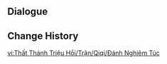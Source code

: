 {{Genius Invokation TCG Stage
|title        = Qiqi: Serious
|type         = Serious Showdown
|group        = Invitation Board
|character    = Qiqi
|requirement  = 7
|introduction = "I feel... like I'm getting the hang of how to play... You don't have to go so easy on me."<br>{{Color|bp|Special Rule: "Qiqi" starts with the Talent Card "Rite of Resurrection" equipped.}}
|objective_1  = Achieve victory
|reward_1     = Lucky Coin*1000
|lineup       = Qiqi;Diona;Yanfei
|action       = Rite of Resurrection;Rite of Resurrection;Broken Rime's Echo;Broken Rime's Echo;Blizzard Strayer;Blizzard Strayer;Elemental Resonance: Woven Ice;Elemental Resonance: Woven Ice;Elemental Resonance: Shattering Ice;Elemental Resonance: Shattering Ice;Tubby;Tubby;Liyue Harbor Wharf;Liyue Harbor Wharf;Dawn Winery;Dawn Winery;Wangshu Inn;Wangshu Inn;Favonius Cathedral;Favonius Cathedral;Grand Narukami Shrine;Grand Narukami Shrine;Sangonomiya Shrine;Sangonomiya Shrine;Sumeru City;Sumeru City;The Bestest Travel Companion!;The Bestest Travel Companion!;Lotus Flower Crisp;Lotus Flower Crisp
}}

==Dialogue==
{{Transclude|Genius Invokation TCG/Stage/Qiqi|Serious Showdown}}

==Change History==
{{Change History|4.0}}

[[vi:Thất Thánh Triệu Hồi/Trận/Qiqi/Đánh Nghiêm Túc]]